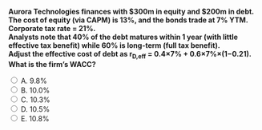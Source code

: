 ::: {.question-block}

<form onsubmit="event.preventDefault(); checkAnswer('module4_mcq_q46')" data-correct-answer="C">
  <strong style="display: block;">
  Aurora Technologies finances with $300m in equity and $200m in debt.  
  The cost of equity (via CAPM) is 13%, and the bonds trade at 7% YTM. Corporate tax rate = 21%.  
  Analysts note that 40% of the debt matures within 1 year (with little effective tax benefit) while 60% is long-term (full tax benefit).  
  Adjust the effective cost of debt as r<sub>D,eff</sub> = 0.4×7% + 0.6×7%×(1−0.21). What is the firm’s WACC?
  </strong>

  <label><input type="radio" name="module4_mcq_q46" value="A"> A. 9.8%</label><br>
  <label><input type="radio" name="module4_mcq_q46" value="B"> B. 10.0%</label><br>
  <label><input type="radio" name="module4_mcq_q46" value="C"> C. 10.3%</label><br>
  <label><input type="radio" name="module4_mcq_q46" value="D"> D. 10.5%</label><br>
  <label><input type="radio" name="module4_mcq_q46" value="E"> E. 10.8%</label><br>
</form>

<div id="feedback-module4_mcq_q46" class="feedback" data-status="" style="display:none;">
✅ Correct: C. ≈ 10.3%.  
r<sub>D,eff</sub> = 0.4×7% + 0.6×7%×0.79 = 2.8% + 3.32% = 6.12%.  
Weights: E/V=0.6; D/V=0.4.  
WACC = 0.6×13% + 0.4×6.12% = 7.8% + 2.45% = 10.25% ≈ 10.3%.  
👉 Debt maturity structure (short vs. long-term) affects the effective tax shield and therefore the WACC.
</div>

:::

